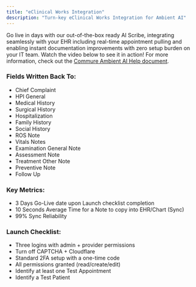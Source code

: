 ```yaml
---
title: "eClinical Works Integration"
description: "Turn-key eClinical Works Integration for Ambient AI"
---
```


Go live in days with our out-of-the-box ready AI Scribe, integrating seamlessly with your EHR including real-time appointment pulling and enabling instant documentation improvements with zero setup burden on your IT team. Watch the video below to see it in action! For more information, check out the [Commure Ambient AI Help document](https://docs.ambient.commure.com/get_started/overview).

### Fields Written Back To:

- Chief Complaint
- HPI General
- Medical History
- Surgical History
- Hospitalization
- Family History
- Social History
- ROS Note
- Vitals Notes
- Examination General Note
- Assessment Note
- Treatment Other Note
- Preventive Note
- Follow Up

### Key Metrics:

- 3 Days Go-Live date upon Launch checklist completion
- 10 Seconds Average Time for a Note to copy into EHR/Chart (Sync)
- 99% Sync Reliability

### Launch Checklist:

- Three logins with admin + provider permissions
- Turn off CAPTCHA + Cloudflare
- Standard 2FA setup with a one-time code
- All permissions granted (read/create/edit)
- Identify at least one Test Appointment
- Identify a Test Patient